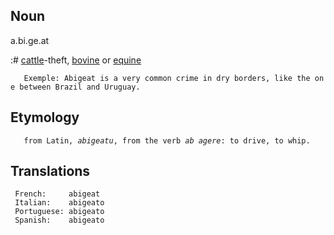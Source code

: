 == '''Noun''' ==
a.bi.ge.at

:# [[cattle]]-theft, [[bovine]] or [[equine]] 
    Exemple: Abigeat is a very common crime in dry borders, like the one between Brazil and Uruguay.

== '''Etymology''' ==
    from Latin, ''abigeatu'', from the verb ''ab agere'': to drive, to whip.

== '''Translations''' ==
  French:     abigeat   
  Italian:    abigeato
  Portuguese: abigeato
  Spanish:    abigeato